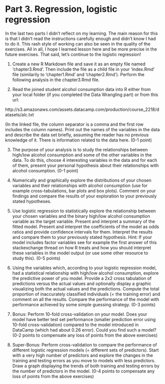 # Part 3. Regression, logistic regression

In the last two parts I didn't reflect on my learning. The main reason for this is that I didn't read the instructions carefully enough and didn't know I had to do it. This rash style of working can also be seen in the quality of the exercises. All in all, I hope I learned lesson here and be more precise in the future exercises. That said, let's continue to the logistic regression!

1. Create a new R Markdown file and save it as an empty file named 'chapter3.Rmd'. Then include the file as a child file in your 'index.Rmd' file (similarily to 'chapter1.Rmd' and 'chapter2.Rmd'). Perform the following analysis in the chapter3.Rmd file.

2. Read the joined student alcohol consumption data into R either from your local folder (if you completed the Data Wrangling part) or from this url: 
  
  http://s3.amazonaws.com/assets.datacamp.com/production/course_2218/datasets/alc.txt 

(In the linked file, the column separator is a comma and the first row includes the column names).  Print out the names of the variables in the data and describe the data set briefly, assuming the reader has no previous knowledge of it. There is information related to the data here. (0-1 point)

3. The purpose of your analysis is to study the relationships between high/low alcohol consumption and some of the other variables in the data. To do this, choose 4 interesting variables in the data and for each of them, present your personal hypothesis about their relationships with alcohol consumption. (0-1 point)

4. Numerically and graphically explore the distributions of your chosen variables and their relationships with alcohol consumption (use for example cross-tabulations, bar plots and box plots). Comment on your findings and compare the results of your exploration to your previously stated hypotheses. 

5. Use logistic regression to statistically explore the relationship between your chosen variables and the binary high/low alcohol consumption variable as the target variable. Present and interpret a summary of the fitted model. Present and interpret the coefficients of the model as odds ratios and provide confidence intervals for them. Interpret the results and compare them to your previously stated hypothesis. Hint: If your model includes factor variables see for example the first answer of this stackexchange thread on how R treats and how you should interpret these variables in the model output (or use some other resource to study this). (0-5 points)

6. Using the variables which, according to your logistic regression model, had a statistical relationship with high/low alcohol consumption, explore the predictive power of you model. Provide a 2x2 cross tabulation of predictions versus the actual values and optionally display a graphic visualizing both the actual values and the predictions. Compute the total proportion of inaccurately classified individuals (= the training error) and comment on all the results. Compare the performance of the model with performance achieved by some simple guessing strategy. (0-3 points)

7. Bonus: Perform 10-fold cross-validation on your model. Does your model have better test set performance (smaller prediction error using 10-fold cross-validation) compared to the model introduced in DataCamp (which had about 0.26 error). Could you find such a model? (0-2 points to compensate any loss of points from the above exercises)

8. Super-Bonus: Perform cross-validation to compare the performance of different logistic regression models (= different sets of predictors). Start with a very high number of predictors and explore the changes in the training and testing errors as you move to models with less predictors. Draw a graph displaying the trends of both training and testing errors by the number of predictors in the model. (0-4 points to compensate any loss of points from the above exercises)